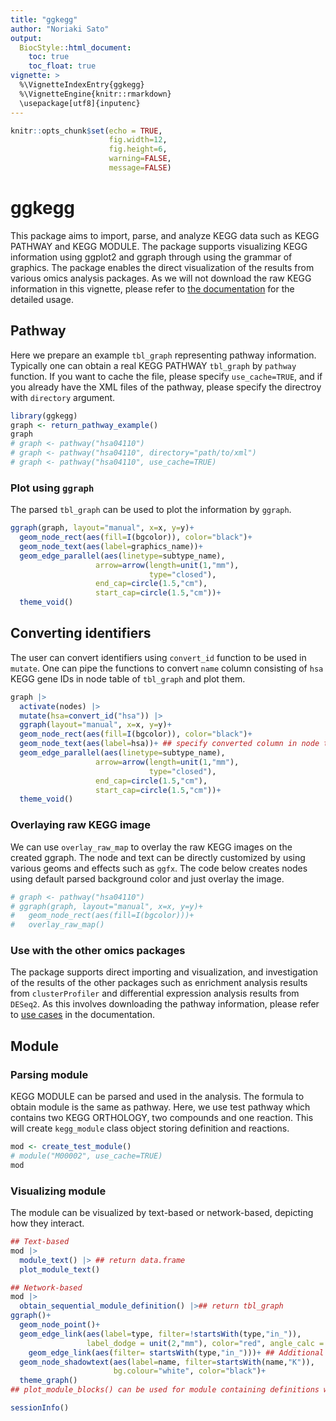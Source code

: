 ```yaml
---
title: "ggkegg"
author: "Noriaki Sato"
output:
  BiocStyle::html_document:
    toc: true
    toc_float: true
vignette: >
  %\VignetteIndexEntry{ggkegg}
  %\VignetteEngine{knitr::rmarkdown}
  \usepackage[utf8]{inputenc}
---
```


```r
knitr::opts_chunk$set(echo = TRUE,
                      fig.width=12,
                      fig.height=6,
                      warning=FALSE,
                      message=FALSE)
```

# ggkegg

This package aims to import, parse, and analyze KEGG data such as KEGG PATHWAY and KEGG MODULE. The package supports visualizing KEGG information using ggplot2 and ggraph through using the grammar of graphics. The package enables the direct visualization of the results from various omics analysis packages. As we will not download the raw KEGG information in this vignette, please refer to [the documentation](https://noriakis.github.io/software/ggkegg) for the detailed usage.

## Pathway

Here we prepare an example `tbl_graph` representing pathway information. Typically one can obtain a real KEGG PATHWAY `tbl_graph` by `pathway` function. If you want to cache the file, please specify `use_cache=TRUE`, and if you already have the XML files of the pathway, please specify the directroy with `directory` argument.

```r
library(ggkegg)
graph <- return_pathway_example()
graph
# graph <- pathway("hsa04110")
# graph <- pathway("hsa04110", directory="path/to/xml")
# graph <- pathway("hsa04110", use_cache=TRUE)
```

### Plot using `ggraph`

The parsed `tbl_graph` can be used to plot the information by `ggraph`.

```r
ggraph(graph, layout="manual", x=x, y=y)+
  geom_node_rect(aes(fill=I(bgcolor)), color="black")+
  geom_node_text(aes(label=graphics_name))+
  geom_edge_parallel(aes(linetype=subtype_name),
                   arrow=arrow(length=unit(1,"mm"),
                               type="closed"),
                   end_cap=circle(1.5,"cm"),
                   start_cap=circle(1.5,"cm"))+
  theme_void()
```

## Converting identifiers

The user can convert identifiers using `convert_id` function to be used in `mutate`.
One can pipe the functions to convert `name` column consisting of `hsa` KEGG gene IDs in node table of `tbl_graph` and plot them.

```r
graph |>
  activate(nodes) |>
  mutate(hsa=convert_id("hsa")) |>
  ggraph(layout="manual", x=x, y=y)+
  geom_node_rect(aes(fill=I(bgcolor)), color="black")+
  geom_node_text(aes(label=hsa))+ ## specify converted column in node table
  geom_edge_parallel(aes(linetype=subtype_name),
                   arrow=arrow(length=unit(1,"mm"),
                               type="closed"),
                   end_cap=circle(1.5,"cm"),
                   start_cap=circle(1.5,"cm"))+
  theme_void()
```

### Overlaying raw KEGG image

We can use `overlay_raw_map` to overlay the raw KEGG images on the created ggraph.
The node and text can be directly customized by using various geoms and effects such as `ggfx`.
The code below creates nodes using default parsed background color and just overlay the image.

```r
# graph <- pathway("hsa04110")
# ggraph(graph, layout="manual", x=x, y=y)+
#   geom_node_rect(aes(fill=I(bgcolor)))+
#   overlay_raw_map()
```


### Use with the other omics packages

The package supports direct importing and visualization, and investigation of the results of the other packages such as enrichment analysis results from `clusterProfiler` and differential expression analysis results from `DESeq2`. As this involves downloading the pathway information, please refer to [use cases](https://noriakis.github.io/software/ggkegg/usecases.html) in the documentation.

## Module


### Parsing module

KEGG MODULE can be parsed and used in the analysis. The formula to obtain module is the same as pathway. Here, we use test pathway which contains two KEGG ORTHOLOGY, two compounds and one reaction.
This will create `kegg_module` class object storing definition and reactions.

```r
mod <- create_test_module()
# module("M00002", use_cache=TRUE)
mod
```

### Visualizing module

The module can be visualized by text-based or network-based, depicting how they interact.

```r
## Text-based
mod |>
  module_text() |> ## return data.frame
  plot_module_text()
```

```r
## Network-based
mod |>
  obtain_sequential_module_definition() |>## return tbl_graph
ggraph()+
  geom_node_point()+
  geom_edge_link(aes(label=type, filter=!startsWith(type,"in_")),
                 label_dodge = unit(2,"mm"), color="red", angle_calc = "along")+
    geom_edge_link(aes(filter= startsWith(type,"in_")))+ ## Additional edges specifying grouped relationship
  geom_node_shadowtext(aes(label=name, filter=startsWith(name,"K")),
                       bg.colour="white", color="black")+
  theme_graph()
## plot_module_blocks() can be used for module containing definitions with multiple blocks
```

```r
sessionInfo()
```